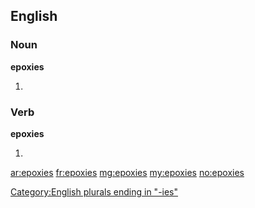 ==English==

===Noun===
'''epoxies'''

# {{plural of|[[epoxy]]}}

[[Category:English plurals ending in "-ies"]]

===Verb===
'''epoxies'''

# {{third-person singular of|[[epoxy]]}}

[[ar:epoxies]]
[[fr:epoxies]]
[[mg:epoxies]]
[[my:epoxies]]
[[no:epoxies]]